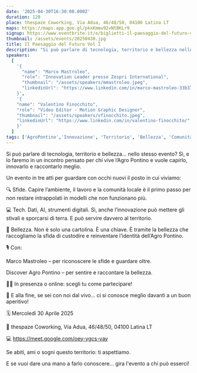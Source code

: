 ```yaml
---
date: '2025-04-30T16:30:00.000Z'
duration: 120
place: thespaze Coworking, Via Adua, 46/48/50, 04100 Latina LT
maps: https://maps.app.goo.gl/pkxKmmu92vNtBKLr9
signup: https://www.eventbrite.it/e/biglietti-il-paesaggio-del-futuro-vol-i-1322123419739?utm_experiment=test_share_listing&aff=ebdsshios
thumbnail: /assets/events/20250430.jpg
title: Il Paesaggio del Futuro Vol I
description: "Si può parlare di tecnologia, territorio e bellezza nello stesso evento? Sì, e lo faremo in un incontro pensato per chi vive l’Agro Pontino!"
speakers:
  [
    '{
      "name": "Marco Mastroleo",
      "role": "Innovation Leader presso Zespri International",
      "thumbnail": "/assets/speakers/mmastroleo.jpeg",
      "linkedinUrl": "https://www.linkedin.com/in/marco-mastroleo-33b37031/"
    }',
    '{
    "name": "Valentino Finocchito",
    "role": "Video Editor - Motion Graphic Designer",
    "thumbnail": "/assets/speakers/vfinocchito.jpeg",
    "linkedinUrl": "https://www.linkedin.com/in/valentino-finocchito/"
    }'
  ]
tags: ['AgroPontino','Innovazione', 'Territorio', 'Bellezza', 'Comunità', 'Tech', 'AI', 'Cambiamento']
---
```


Si può parlare di tecnologia, territorio e bellezza... nello stesso evento?
Sì, e lo faremo in un incontro pensato per chi vive l’Agro Pontino e vuole capirlo, innovarlo e raccontarlo meglio.


Un evento in tre atti per guardare con occhi nuovi il posto in cui viviamo:

🔍 Sfide. Capire l’ambiente, il lavoro e la comunità locale è il primo passo per non restare intrappolati in modelli che non funzionano più.

💻 Tech. Dati, AI, strumenti digitali. Sì, anche l’innovazione può mettere gli stivali e sporcarsi di terra. E può servire davvero al territorio.

🌅 Bellezza. Non è solo una cartolina. È una chiave. È tramite la bellezza che raccogliamo la sfida di custodire e reinventare l’identità dell’Agro Pontino.



🎙️ Con:

Marco Mastroleo – per riconoscere le sfide e guardare oltre.

Discover Agro Pontino – per sentire e raccontare la bellezza.

🫱🫲 In presenza o online: scegli tu come partecipare!

🥂 E alla fine, se sei con noi dal vivo… ci si conosce meglio davanti a un buon aperitivo!

🗓 Mercoledì 30 Aprile 2025

📍 thespaze Coworking, Via Adua, 46/48/50, 04100 Latina LT

💻 https://meet.google.com/oey-ygcs-vay

Se abiti, ami o sogni questo territorio: ti aspettiamo.

E se vuoi dare una mano a farlo conoscere… gira l'evento a chi può esserci!

